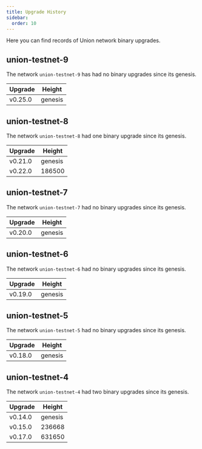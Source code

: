 ```yaml
---
title: Upgrade History
sidebar:
  order: 10
---
```



Here you can find records of Union network binary upgrades.

## union-testnet-9

The network `union-testnet-9` has had no binary upgrades since its genesis.

| Upgrade | Height  |
| ------- | ------- |
| v0.25.0 | genesis |

## union-testnet-8

<Badge text="Deprecated" variant="caution" />

The network `union-testnet-8` had one binary upgrade since its genesis.

| Upgrade | Height  |
| ------- | ------- |
| v0.21.0 | genesis |
| v0.22.0 | 186500  |

## union-testnet-7

<Badge text="Deprecated" variant="caution" />

The network `union-testnet-7` had no binary upgrades since its genesis.

| Upgrade | Height  |
| ------- | ------- |
| v0.20.0 | genesis |

## union-testnet-6

<Badge text="Deprecated" variant="caution" />

The network `union-testnet-6` had no binary upgrades since its genesis.

| Upgrade | Height  |
| ------- | ------- |
| v0.19.0 | genesis |

## union-testnet-5

<Badge text="Deprecated" variant="caution" />

The network `union-testnet-5` had no binary upgrades since its genesis.

| Upgrade | Height  |
| ------- | ------- |
| v0.18.0 | genesis |

## union-testnet-4

<Badge text="Deprecated" variant="caution" />

The network `union-testnet-4` had two binary upgrades since its genesis.

| Upgrade | Height  |
| ------- | ------- |
| v0.14.0 | genesis |
| v0.15.0 | 236668  |
| v0.17.0 | 631650  |
